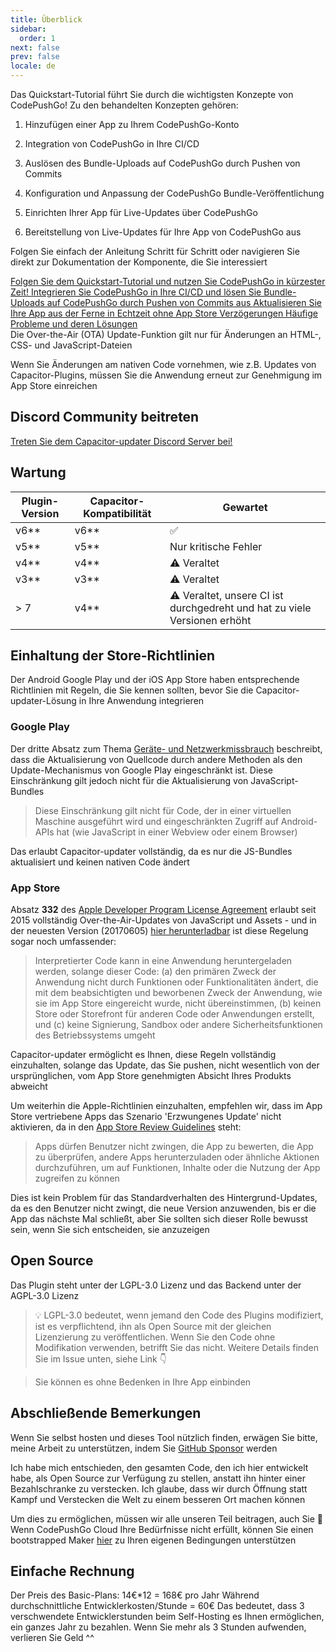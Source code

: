```yaml
---
title: Überblick
sidebar:
  order: 1
next: false
prev: false
locale: de
---
```



Das Quickstart-Tutorial führt Sie durch die wichtigsten Konzepte von CodePushGo! Zu den behandelten Konzepten gehören:

<Steps>

1. Hinzufügen einer App zu Ihrem CodePushGo-Konto

2. Integration von CodePushGo in Ihre CI/CD

3. Auslösen des Bundle-Uploads auf CodePushGo durch Pushen von Commits

4. Konfiguration und Anpassung der CodePushGo Bundle-Veröffentlichung

5. Einrichten Ihrer App für Live-Updates über CodePushGo

6. Bereitstellung von Live-Updates für Ihre App von CodePushGo aus

</Steps>

Folgen Sie einfach der Anleitung Schritt für Schritt oder navigieren Sie direkt zur Dokumentation der Komponente, die Sie interessiert

<CardGrid stagger>
  <a href="/docs/getting-started/add-an-app/" ><Card title="Tutorial starten" icon="rocket" >
    Folgen Sie dem Quickstart-Tutorial und nutzen Sie CodePushGo in kürzester Zeit!
  </Card></a>
  <a href="/docs/getting-started/deploy/"><Card title="Einfach zu integrieren" icon="pencil">
    Integrieren Sie CodePushGo in Ihre CI/CD und lösen Sie Bundle-Uploads auf CodePushGo durch Pushen von Commits aus
  </Card></a>
  <a href="/docs/live-updates/"><Card title="Live Update Dokumentation" icon="setting">
    Aktualisieren Sie Ihre App aus der Ferne in Echtzeit ohne App Store Verzögerungen
  </Card></a>
  <a href="/docs/getting-started/troubleshooting"><Card title="Fehlerbehebung" icon="open-book">
    Häufige Probleme und deren Lösungen
  </Card></a>
</CardGrid>

<Aside type="tip">
Die Over-the-Air (OTA) Update-Funktion gilt nur für Änderungen an HTML-, CSS- und JavaScript-Dateien

Wenn Sie Änderungen am nativen Code vornehmen, wie z.B. Updates von Capacitor-Plugins, müssen Sie die Anwendung erneut zur Genehmigung im App Store einreichen
</Aside>

## Discord Community beitreten

[Treten Sie dem Capacitor-updater Discord Server bei!](https://discordcom/invite/VnYRvBfgA6)

## Wartung

| Plugin-Version | Capacitor-Kompatibilität | Gewartet         |
| -------------- | ------------------------ | ----------------- |
| v6\*\*       | v6\*\*                 | ✅                 |
| v5\*\*       | v5\*\*                 | Nur kritische Fehler |
| v4\*\*       | v4\*\*                 | ⚠️ Veraltet |
| v3\*\*       | v3\*\*                 | ⚠️ Veraltet     |
| > 7            | v4\*\*                 | ⚠️ Veraltet, unsere CI ist durchgedreht und hat zu viele Versionen erhöht     |

## Einhaltung der Store-Richtlinien

Der Android Google Play und der iOS App Store haben entsprechende Richtlinien mit Regeln, die Sie kennen sollten, bevor Sie die Capacitor-updater-Lösung in Ihre Anwendung integrieren

### Google Play

Der dritte Absatz zum Thema [Geräte- und Netzwerkmissbrauch](https://supportgooglecom/googleplay/android-developer/answer/9888379/?hl=en) beschreibt, dass die Aktualisierung von Quellcode durch andere Methoden als den Update-Mechanismus von Google Play eingeschränkt ist. Diese Einschränkung gilt jedoch nicht für die Aktualisierung von JavaScript-Bundles
> Diese Einschränkung gilt nicht für Code, der in einer virtuellen Maschine ausgeführt wird und eingeschränkten Zugriff auf Android-APIs hat (wie JavaScript in einer Webview oder einem Browser)

Das erlaubt Capacitor-updater vollständig, da es nur die JS-Bundles aktualisiert und keinen nativen Code ändert

### App Store

Absatz **332** des [Apple Developer Program License Agreement](https://developer.apple.com/programs/ios/information/) erlaubt seit 2015 vollständig Over-the-Air-Updates von JavaScript und Assets - und in der neuesten Version (20170605) [hier herunterladbar](https://developer.apple.com/terms/) ist diese Regelung sogar noch umfassender:

> Interpretierter Code kann in eine Anwendung heruntergeladen werden, solange dieser Code: (a) den primären Zweck der Anwendung nicht durch Funktionen oder Funktionalitäten ändert, die mit dem beabsichtigten und beworbenen Zweck der Anwendung, wie sie im App Store eingereicht wurde, nicht übereinstimmen, (b) keinen Store oder Storefront für anderen Code oder Anwendungen erstellt, und (c) keine Signierung, Sandbox oder andere Sicherheitsfunktionen des Betriebssystems umgeht

Capacitor-updater ermöglicht es Ihnen, diese Regeln vollständig einzuhalten, solange das Update, das Sie pushen, nicht wesentlich von der ursprünglichen, vom App Store genehmigten Absicht Ihres Produkts abweicht

Um weiterhin die Apple-Richtlinien einzuhalten, empfehlen wir, dass im App Store vertriebene Apps das Szenario 'Erzwungenes Update' nicht aktivieren, da in den [App Store Review Guidelines](https://developer.apple.com/app-store/review/guidelines/) steht:

> Apps dürfen Benutzer nicht zwingen, die App zu bewerten, die App zu überprüfen, andere Apps herunterzuladen oder ähnliche Aktionen durchzuführen, um auf Funktionen, Inhalte oder die Nutzung der App zugreifen zu können

Dies ist kein Problem für das Standardverhalten des Hintergrund-Updates, da es den Benutzer nicht zwingt, die neue Version anzuwenden, bis er die App das nächste Mal schließt, aber Sie sollten sich dieser Rolle bewusst sein, wenn Sie sich entscheiden, sie anzuzeigen

## Open Source

Das Plugin steht unter der LGPL-3.0 Lizenz und das Backend unter der AGPL-3.0 Lizenz

> 💡 LGPL-3.0 bedeutet, wenn jemand den Code des Plugins modifiziert, ist es verpflichtend, ihn als Open Source mit der gleichen Lizenzierung zu veröffentlichen. Wenn Sie den Code ohne Modifikation verwenden, betrifft Sie das nicht. Weitere Details finden Sie im Issue unten, siehe Link 👇

<LinkCard
	title="Lizenzierung?"
	href="https://github.com/Cap-go/capacitor-updater/issues/7"
/>

<LinkCard
	title="Probieren Sie GPTS CodePushGo aus, um Hilfe zu erhalten, anstatt die Dokumentation zu lesen"
	href="https://chatopenaicom/g/g-3dMwHbF2w-capgo-doc-gpt"
/>

> Sie können es ohne Bedenken in Ihre App einbinden

## Abschließende Bemerkungen

Wenn Sie selbst hosten und dieses Tool nützlich finden, erwägen Sie bitte, meine Arbeit zu unterstützen, indem Sie [GitHub Sponsor](https://github.com/sponsors/riderx/) werden

Ich habe mich entschieden, den gesamten Code, den ich hier entwickelt habe, als Open Source zur Verfügung zu stellen, anstatt ihn hinter einer Bezahlschranke zu verstecken. Ich glaube, dass wir durch Öffnung statt Kampf und Verstecken die Welt zu einem besseren Ort machen können

Um dies zu ermöglichen, müssen wir alle unseren Teil beitragen, auch Sie 🥹 Wenn CodePushGo Cloud Ihre Bedürfnisse nicht erfüllt, können Sie einen bootstrapped Maker [hier](https://github.com/sponsors/riderx/) zu Ihren eigenen Bedingungen unterstützen

## Einfache Rechnung

Der Preis des Basic-Plans: 14€*12 = 168€ pro Jahr
Während durchschnittliche Entwicklerkosten/Stunde = 60€
Das bedeutet, dass 3 verschwendete Entwicklerstunden beim Self-Hosting es Ihnen ermöglichen, ein ganzes Jahr zu bezahlen. Wenn Sie mehr als 3 Stunden aufwenden, verlieren Sie Geld ^^
